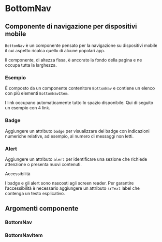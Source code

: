 
<Meta title="Documentazione/Menu di navigazione/BottomNav" of={BottomNav}/>

# BottomNav

## Componente di navigazione per dispositivi mobile

`BottomNav` è un componente pensato per la navigazione su dispositivi mobile il cui aspetto ricalca quello di alcune popolari app.

Il componente, di altezza fissa, è ancorato la fondo della pagina e ne occupa tutta la larghezza.

### Esempio

È composto da un componente contenitore `BottomNav` e contiene un elenco con più elementi `BottomNavItem`.

<Preview>
    <Story id="componenti-bottomnav--esempi" />
</Preview>

I link occupano automaticamente tutto lo spazio disponibile. Qui di seguito un esempio con 4 link.

<Preview>
    <Story id="componenti-bottomnav--esempi-4-links"/>
</Preview>

### Badge

Aggiungere un attributo `badge` per visualizzare dei badge con indicazioni numeriche relative, ad esempio, al numero di messaggi non letti.

<Preview>
    <Story id="componenti-bottomnav--badge" />
</Preview>

### Alert

Aggiungere un attributo `alert` per identificare una sezione che richiede attenzione o presenta nuovi contenuti.

<div className="docs">
    <Callout color="warning" >
        <CalloutTitle>Accessibilità</CalloutTitle>
        <CalloutText>
            <p>I badge e gli alert sono nascosti agli screen reader. Per garantire l’accessibilità è necessario aggiungere un attributo <code>srText</code> label che contenga un testo esplicativo.</p>
        </CalloutText>
    </Callout>
</div>

<Preview>
    <Story id="componenti-bottomnav--alert" />
</Preview>

## Argomenti componente

### BottomNav

<ArgsTable of={BottomNav} />

### BottomNavItem

<ArgsTable of={BottomNavItem} />

